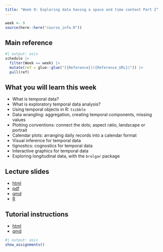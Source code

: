 ```yaml
---
title: "Week 9: Exploring data having a space and time context Part I"
---
```


```r
week <- 9
source(here::here("course_info.R"))
```

## Main reference

```r
#| output: asis
schedule |>
  filter(Week == week) |>
  mutate(ref = glue::glue("[{Reference}]({Reference_URL})")) |>
  pull(ref)
```

## What you will learn this week

- What is temporal data?
- What is exploratory temporal data analysis?
- Using temporal objects in R: `tsibble`
- Data wrangling: aggregation, creating temporal components, missing values
- Plotting conventions: connect the dots; aspect ratio, landscape or portrait
- Calendar plots: arranging daily records into a calendar format
- Visual inference for temporal data
- tignostics: cognostics for temporal data
- Interactive graphics for temporal data
- Exploring longitudinal data, with the `brolgar` package

## Lecture slides

- [html](https://ddde.numbat.space/week9/slides.html)
- [pdf](https://ddde.numbat.space/week9/slides.pdf)
- [qmd](https://ddde.numbat.space/week9/slides.qmd)
- [R](https://ddde.numbat.space/week9/slides.R)

## Tutorial instructions

- [html](https://ddde.numbat.space/week9/tutorial.html)
- [qmd](https://ddde.numbat.space/week9/tutorial.qmd)

```r
#| output: asis
show_assignments()
```
